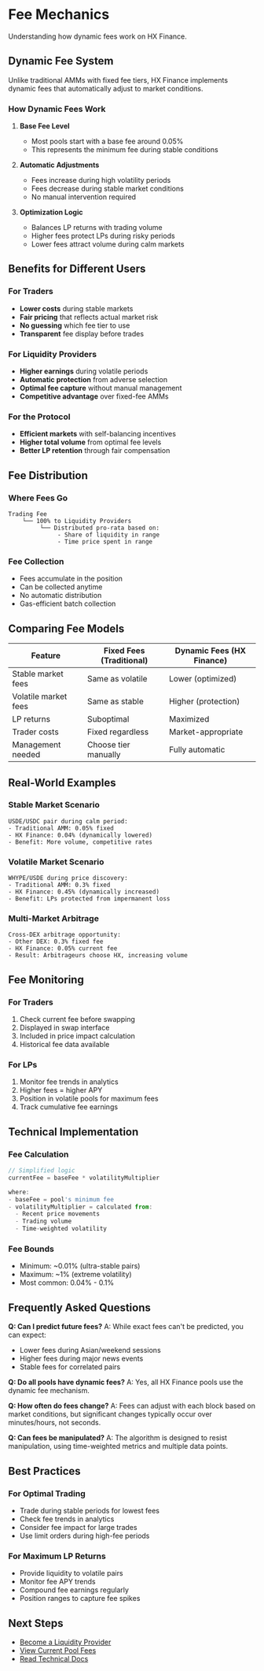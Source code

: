 # Fee Mechanics

Understanding how dynamic fees work on HX Finance.

## Dynamic Fee System

Unlike traditional AMMs with fixed fee tiers, HX Finance implements dynamic fees that automatically adjust to market conditions.

### How Dynamic Fees Work

1. **Base Fee Level**
   - Most pools start with a base fee around 0.05%
   - This represents the minimum fee during stable conditions

2. **Automatic Adjustments**
   - Fees increase during high volatility periods
   - Fees decrease during stable market conditions
   - No manual intervention required

3. **Optimization Logic**
   - Balances LP returns with trading volume
   - Higher fees protect LPs during risky periods
   - Lower fees attract volume during calm markets

## Benefits for Different Users

### For Traders
- **Lower costs** during stable markets
- **Fair pricing** that reflects actual market risk
- **No guessing** which fee tier to use
- **Transparent** fee display before trades

### For Liquidity Providers
- **Higher earnings** during volatile periods
- **Automatic protection** from adverse selection
- **Optimal fee capture** without manual management
- **Competitive advantage** over fixed-fee AMMs

### For the Protocol
- **Efficient markets** with self-balancing incentives
- **Higher total volume** from optimal fee levels
- **Better LP retention** through fair compensation

## Fee Distribution

### Where Fees Go
```
Trading Fee
    └── 100% to Liquidity Providers
         └── Distributed pro-rata based on:
              - Share of liquidity in range
              - Time price spent in range
```

### Fee Collection
- Fees accumulate in the position
- Can be collected anytime
- No automatic distribution
- Gas-efficient batch collection

## Comparing Fee Models

| Feature | Fixed Fees (Traditional) | Dynamic Fees (HX Finance) |
|---------|-------------------------|---------------------------|
| Stable market fees | Same as volatile | Lower (optimized) |
| Volatile market fees | Same as stable | Higher (protection) |
| LP returns | Suboptimal | Maximized |
| Trader costs | Fixed regardless | Market-appropriate |
| Management needed | Choose tier manually | Fully automatic |

## Real-World Examples

### Stable Market Scenario
```
USDE/USDC pair during calm period:
- Traditional AMM: 0.05% fixed
- HX Finance: 0.04% (dynamically lowered)
- Benefit: More volume, competitive rates
```

### Volatile Market Scenario
```
WHYPE/USDE during price discovery:
- Traditional AMM: 0.3% fixed
- HX Finance: 0.45% (dynamically increased)
- Benefit: LPs protected from impermanent loss
```

### Multi-Market Arbitrage
```
Cross-DEX arbitrage opportunity:
- Other DEX: 0.3% fixed fee
- HX Finance: 0.05% current fee
- Result: Arbitrageurs choose HX, increasing volume
```

## Fee Monitoring

### For Traders
1. Check current fee before swapping
2. Displayed in swap interface
3. Included in price impact calculation
4. Historical fee data available

### For LPs
1. Monitor fee trends in analytics
2. Higher fees = higher APY
3. Position in volatile pools for maximum fees
4. Track cumulative fee earnings

## Technical Implementation

### Fee Calculation
```javascript
// Simplified logic
currentFee = baseFee * volatilityMultiplier

where:
- baseFee = pool's minimum fee
- volatilityMultiplier = calculated from:
  - Recent price movements
  - Trading volume
  - Time-weighted volatility
```

### Fee Bounds
- Minimum: ~0.01% (ultra-stable pairs)
- Maximum: ~1% (extreme volatility)
- Most common: 0.04% - 0.1%

## Frequently Asked Questions

**Q: Can I predict future fees?**
A: While exact fees can't be predicted, you can expect:
- Lower fees during Asian/weekend sessions
- Higher fees during major news events
- Stable fees for correlated pairs

**Q: Do all pools have dynamic fees?**
A: Yes, all HX Finance pools use the dynamic fee mechanism.

**Q: How often do fees change?**
A: Fees can adjust with each block based on market conditions, but significant changes typically occur over minutes/hours, not seconds.

**Q: Can fees be manipulated?**
A: The algorithm is designed to resist manipulation, using time-weighted metrics and multiple data points.

## Best Practices

### For Optimal Trading
- Trade during stable periods for lowest fees
- Check fee trends in analytics
- Consider fee impact for large trades
- Use limit orders during high-fee periods

### For Maximum LP Returns
- Provide liquidity to volatile pairs
- Monitor fee APY trends
- Compound fee earnings regularly
- Position ranges to capture fee spikes

## Next Steps

- [Become a Liquidity Provider](/liquidity/becoming-lp)
- [View Current Pool Fees](https://app.hx.finance/pools)
- [Read Technical Docs](/technical/smart-contracts)